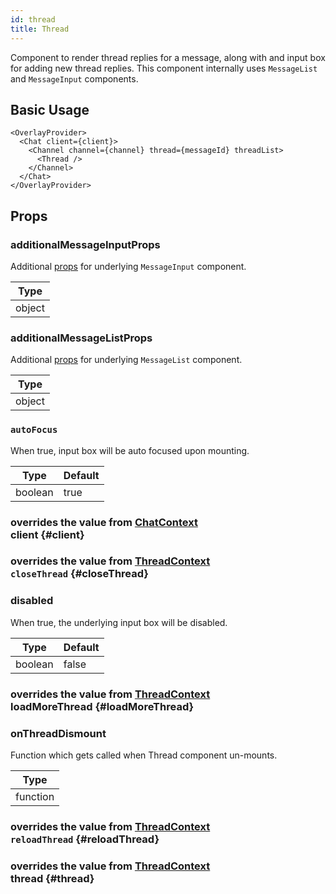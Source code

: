 ```yaml
---
id: thread
title: Thread
---
```





Component to render thread replies for a message, along with and input box for adding new thread replies. This component internally uses `MessageList` and `MessageInput` components.

## Basic Usage

```tsx
<OverlayProvider>
  <Chat client={client}>
    <Channel channel={channel} thread={messageId} threadList>
      <Thread />
    </Channel>
  </Chat>
</OverlayProvider>
```

## Props

### additionalMessageInputProps

Additional [props](./message_input.mdx#props) for underlying `MessageInput` component.

| Type   |
| ------ |
| object |

### additionalMessageListProps

Additional [props](./message_list.mdx#props) for underlying `MessageList` component.

| Type   |
| ------ |
| object |

### `autoFocus`

When true, input box will be auto focused upon mounting.

| Type    | Default |
| ------- | ------- |
| boolean | true    |

<!-- ### closeThreadOnDismount -->

### <div class="description">overrides the value from [ChatContext](../contexts/chat_context.mdx#client)</div> client {#client}

<Client />

### <div class="description">overrides the value from [ThreadContext](../contexts/thread_context.mdx#closeThread)</div> `closeThread` {#closeThread}

<CloseThread />

### disabled

When true, the underlying input box will be disabled.

| Type    | Default |
| ------- | ------- |
| boolean | false   |

### <div class="description">overrides the value from [ThreadContext](../contexts/thread_context.mdx#loadMoreThread)</div> loadMoreThread {#loadMoreThread}

<LoadMoreThread />

### onThreadDismount

Function which gets called when Thread component un-mounts.

| Type     |
| -------- |
| function |

### <div class="description">overrides the value from [ThreadContext](../contexts/thread_context.mdx#reloadThread)</div> `reloadThread` {#reloadThread}

<ReloadThread />

### <div class="description">overrides the value from [ThreadContext](../contexts/thread_context.mdx#thread)</div> thread {#thread}

<Thread />
